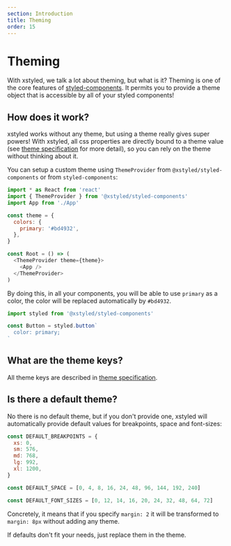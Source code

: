 ```yaml
---
section: Introduction
title: Theming
order: 15
---
```


# Theming

With xstyled, we talk a lot about theming, but what is it? Theming is one of the core features of [styled-components](https://www.styled-components.com/). It permits you to provide a theme object that is accessible by all of your styled components!

## How does it work?

xstyled works without any theme, but using a theme really gives super powers! With xstyled, all css properties are directly bound to a theme value (see [theme specification](/docs/theme-specification/) for more detail), so you can rely on the theme without thinking about it.

You can setup a custom theme using `ThemeProvider` from `@xstyled/styled-components` or from `styled-components`:

```js
import * as React from 'react'
import { ThemeProvider } from '@xstyled/styled-components'
import App from './App'

const theme = {
  colors: {
    primary: '#bd4932',
  },
}

const Root = () => (
  <ThemeProvider theme={theme}>
    <App />
  </ThemeProvider>
)
```

By doing this, in all your components, you will be able to use `primary` as a color, the color will be replaced automatically by `#bd4932`.

```js
import styled from '@xstyled/styled-components'

const Button = styled.button`
  color: primary;
`
```

## What are the theme keys?

All theme keys are described in [theme specification](/docs/theme-specification/).

## Is there a default theme?

No there is no default theme, but if you don't provide one, xstyled will automatically provide default values for breakpoints, space and font-sizes:

```js
const DEFAULT_BREAKPOINTS = {
  xs: 0,
  sm: 576,
  md: 768,
  lg: 992,
  xl: 1200,
}

const DEFAULT_SPACE = [0, 4, 8, 16, 24, 48, 96, 144, 192, 240]

const DEFAULT_FONT_SIZES = [0, 12, 14, 16, 20, 24, 32, 48, 64, 72]
```

Concretely, it means that if you specify `margin: 2` it will be transformed to `margin: 8px` without adding any theme.

If defaults don't fit your needs, just replace them in the theme.
